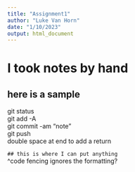 ```yaml
---
title: "Assignment1"
author: "Luke Van Horn"
date: "1/10/2023"
output: html_document
---
```


# I took notes by hand
## here is a sample  
git status  
git add -A  
git commit -am "note"  
git push  
double space at end to add a return

`## this is where I can put anything`  
^code fencing ignores the formatting?
